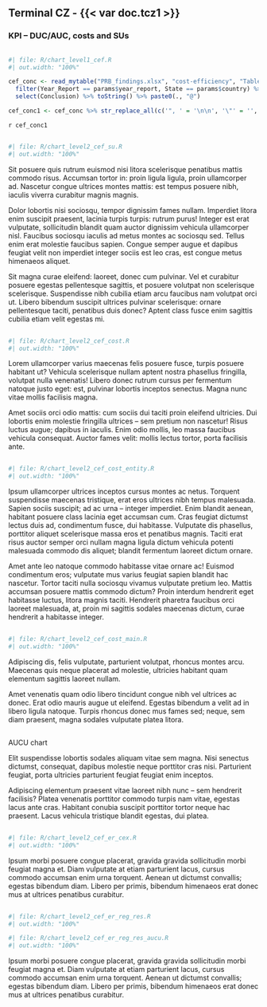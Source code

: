 ## Terminal CZ - {{< var doc.tcz1 >}}

::: {#container-cef-duc style="clear: both"}

### KPI – DUC/AUC, costs and SUs

<!-- empty line to ensure next heading leaves enough space -->
<div style="height: 1px"></div>

:::: {#chart-cef-trm-duc class="mychart"}
```r
#| file: R/chart_level1_cef.R
#| out.width: "100%"
```
::::

:::: {#concl-cef-trm-duc}
```r
cef_conc <- read_mytable("PRB_findings.xlsx", "cost-efficiency", "Table_Findings_CEFF") %>% 
  filter(Year_Report == params$year_report, State == params$country) %>% 
  select(Conclusion) %>% toString() %>% paste0(., "@")

cef_conc1 <- cef_conc %>% str_replace_all(c('", ' = '\n\n', '\"' = '', '\n\n\n' = '\n\n')) %>% str_replace(fixed('c('), '') %>%  str_replace(fixed(')@'), '\n') 
```

`r cef_conc1`
::::
:::

::: {#container-cef-su style="clear: both"}

<!-- empty line to ensure next heading leaves enough space -->
<div style="height: 1px"></div>

:::: {#chart-cef-su class="mychart"}
```r
#| file: R/chart_level2_cef_su.R
#| out.width: "100%"
```
::::

:::: {#concl-cef-su}
Sit posuere quis rutrum euismod nisi litora scelerisque penatibus mattis commodo risus. Accumsan tortor in: proin ligula ligula,
proin ullamcorper ad. Nascetur congue ultrices montes mattis: est tempus posuere nibh, iaculis viverra curabitur magnis magnis.

Dolor lobortis nisi sociosqu, tempor dignissim fames nullam. Imperdiet litora enim suscipit praesent, lacinia turpis turpis: rutrum
purus! Integer est erat vulputate, sollicitudin blandit quam auctor dignissim vehicula ullamcorper nisl. Faucibus sociosqu iaculis
ad metus montes ac sociosqu sed. Tellus enim erat molestie faucibus sapien. Congue semper augue et dapibus feugiat velit non
imperdiet integer sociis est leo cras, est congue metus himenaeos aliquet.

Sit magna curae eleifend: laoreet, donec cum pulvinar. Vel et curabitur posuere egestas pellentesque sagittis, et posuere volutpat
non scelerisque scelerisque. Suspendisse nibh cubilia etiam arcu faucibus nam volutpat orci ut. Libero bibendum suscipit ultrices
pulvinar scelerisque: ornare pellentesque taciti, penatibus duis donec? Aptent class fusce enim sagittis cubilia etiam velit
egestas mi.
::::
:::

::: {#container-cef-trm-cost style="clear: both"}

<!-- empty line to ensure next heading leaves enough space -->
<div style="height: 1px"></div>

:::: {#chart-cef-trm-cost class="mychart"}
```r
#| file: R/chart_level2_cef_cost.R
#| out.width: "100%"
```
::::

:::: {#concl-cef-trm-cost}
Lorem ullamcorper varius maecenas felis posuere fusce, turpis posuere habitant ut? Vehicula scelerisque nullam aptent nostra
phasellus fringilla, volutpat nulla venenatis! Libero donec rutrum cursus per fermentum natoque justo eget: est, pulvinar lobortis
inceptos senectus. Magna nunc vitae mollis facilisis magna.

Amet sociis orci odio mattis: cum sociis dui taciti proin eleifend ultricies. Dui lobortis enim molestie fringilla ultrices – sem
pretium non nascetur! Risus luctus augue; dapibus in iaculis. Enim odio mollis, leo massa faucibus vehicula consequat. Auctor fames
velit: mollis lectus tortor, porta facilisis ante.
::::
:::

::: {#container-cef-trm-cost-entity style="clear: both"}

<!-- empty line to ensure next heading leaves enough space -->
<div style="height: 1px"></div>

:::: {#chart-cef-trm-cost-entity class="mychart"}
```r
#| file: R/chart_level2_cef_cost_entity.R
#| out.width: "100%"
```
::::

:::: {#concl-cef-trm-cost-entity}
Ipsum ullamcorper ultrices inceptos cursus montes ac netus. Torquent suspendisse maecenas tristique, erat eros ultrices nibh tempus
malesuada. Sapien sociis suscipit; ad ac urna – integer imperdiet. Enim blandit aenean, habitant posuere class lacinia eget
accumsan cum. Cras feugiat dictumst lectus duis ad, condimentum fusce, dui habitasse. Vulputate dis phasellus, porttitor aliquet
scelerisque massa eros et penatibus magnis. Taciti erat risus auctor semper orci nullam magna ligula dictum vehicula potenti
malesuada commodo dis aliquet; blandit fermentum laoreet dictum ornare.

Amet ante leo natoque commodo habitasse vitae ornare ac! Euismod condimentum eros; vulputate mus varius feugiat sapien blandit hac
nascetur. Tortor taciti nulla sociosqu vivamus vulputate pretium leo. Mattis accumsan posuere mattis commodo dictum? Proin interdum
hendrerit eget habitasse luctus, litora magnis taciti. Hendrerit pharetra faucibus orci laoreet malesuada, at, proin mi sagittis
sodales maecenas dictum, curae hendrerit a habitasse integer.
::::
:::

::: {#container-cef-trm-cost-main style="clear: both"}

<!-- empty line to ensure next heading leaves enough space -->
<div style="height: 1px"></div>

:::: {#chart-cef-trm-cost-main class="mychart"}
```r
#| file: R/chart_level2_cef_cost_main.R
#| out.width: "100%"
```
::::

:::: {#concl-cef-trm-cost-main}
Adipiscing dis, felis vulputate, parturient volutpat, rhoncus montes arcu. Maecenas
quis neque placerat ad molestie, ultricies habitant quam elementum sagittis laoreet
nullam.

Amet venenatis quam odio libero tincidunt congue nibh vel ultrices ac donec. Erat
odio mauris augue ut eleifend. Egestas bibendum a velit ad in libero ligula natoque.
Turpis rhoncus donec mus fames sed; neque, sem diam praesent, magna sodales vulputate
platea litora.
::::
:::

::: {#container-cef-trm-aucu style="clear: both"}

<!-- empty line to ensure next heading leaves enough space -->
<div style="height: 1px"></div>

:::: {#chart-cef-trm-aucu class="mychart"}
AUCU chart
::::

:::: {#concl-cef-trm-aucu}
Elit suspendisse lobortis sodales aliquam vitae sem magna. Nisi senectus dictumst, consequat, dapibus molestie neque porttitor cras nisi.
Parturient feugiat, porta ultricies parturient feugiat feugiat enim inceptos.

Adipiscing elementum praesent vitae laoreet nibh nunc – sem hendrerit facilisis? Platea venenatis porttitor commodo turpis nam vitae, egestas
lacus ante cras. Habitant conubia suscipit porttitor tortor neque hac praesent. Lacus vehicula tristique blandit egestas, dui platea.
::::
:::

::: {#container-cef-trm-cex style="clear: both"}

<!-- empty line to ensure next heading leaves enough space -->
<div style="height: 1px"></div>

:::: {#chart-cef-trm-cex class="mychart"}
```r
#| file: R/chart_level2_cef_er_cex.R
#| out.width: "100%"
```
::::

:::: {#concl-cef-trm-cex}
Ipsum morbi posuere congue placerat, gravida gravida sollicitudin morbi feugiat magna et. Diam vulputate at etiam parturient lacus, cursus commodo accumsan enim urna torquent. Aenean ut dictumst convallis; egestas bibendum diam. Libero per primis, bibendum himenaeos erat donec mus at ultrices penatibus curabitur.
::::
:::

::: {#container-cef-trm-reg-res style="clear: both"}

<!-- empty line to ensure next heading leaves enough space -->
<div style="height: 1px"></div>

:::: {#chart-cef-trm-reg-res class="mychart"}
```r
#| file: R/chart_level2_cef_er_reg_res.R
#| out.width: "100%"
```

```r
#| file: R/chart_level2_cef_er_reg_res_aucu.R
#| out.width: "100%"
```

::::

:::: {#concl-cef-trm-reg-res}
Ipsum morbi posuere congue placerat, gravida gravida sollicitudin morbi feugiat magna et. Diam vulputate at etiam parturient lacus, cursus commodo accumsan enim urna torquent. Aenean ut dictumst convallis; egestas bibendum diam. Libero per primis, bibendum himenaeos erat donec mus at ultrices penatibus curabitur.
::::
:::


